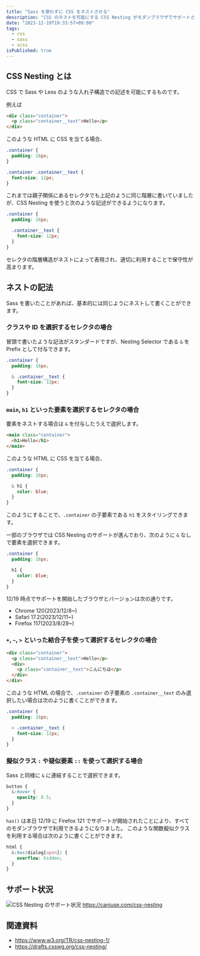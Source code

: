 ```yaml
---
title: "Sass を使わずに CSS をネストさせる"
description: "CSS のネストを可能にする CSS Nesting がモダンブラウザでサポートされ、Sass に依存しない CSS の書き方が大きく変わり始めています。"
date: "2023-12-19T19:33:57+09:00"
tags:
  - css
  - sass
  - scss
isPublished: true
---
```


## CSS Nesting とは

CSS で Sass や Less のような入れ子構造での記述を可能にするものです。

例えば

```html showLineNumbers title="./foo.html"
<div class="container">
  <p class="container__text">Hello</p>
</div>
```

このような HTML に CSS を当てる場合、

```css showLineNumbers title="./foo.css" {5-7}
.container {
  padding: 16px;
}

.container .container__text {
  font-size: 12px;
}
```

これまでは親子関係にあるセレクタでも上記のように同じ階層に書いていましたが、CSS Nesting を使うと次のような記述ができるようになります。

```css showLineNumbers title="./foo.css" {4-6}
.container {
  padding: 16px;

  .container__text {
    font-size: 12px;
  }
}
```

セレクタの階層構造がネストによって表現され、適切に利用することで保守性が高まります。

## ネストの記法

Sass を書いたことがあれば、基本的には同じようにネストして書くことができます。

### クラスや ID を選択するセレクタの場合

冒頭で書いたような記法がスタンダードですが、Nesting Selector である `&` を Prefix として付与できます。

```css showLineNumbers title="./foo.css" {4-6}
.container {
  padding: 16px;

  & .container__text {
    font-size: 12px;
  }
}
```

### `main`, `h1` といった要素を選択するセレクタの場合

要素をネストする場合は `&` を付与したうえで選択します。

```html showLineNumbers title="./foo.html"
<main class="container">
  <h1>Hello</h1>
</main>
```

このような HTML に CSS を当てる場合、

```css showLineNumbers title="./foo.css" {4-6}
.container {
  padding: 16px;

  & h1 {
    color: blue;
  }
}
```

このようにすることで、`.container` の子要素である `h1` をスタイリングできます。

一部のブラウザでは CSS Nesting のサポートが進んでおり、次のように `&` なしで要素を選択できます。

```css showLineNumbers title="./foo.css" {4-6}
.container {
  padding: 16px;

  h1 {
    color: blue;
  }
}
```

12/19 時点でサポートを開始したブラウザとバージョンは次の通りです。

- Chrome 120(2023/12/8~)
- Safari 17.2(2023/12/11~)
- Firefox 117(2023/8/29~)

### `+`, `~`, `>` といった結合子を使って選択するセレクタの場合

```html showLineNumbers title="./foo.html"
<div class="container">
  <p class="container__text">Hello</p>
  <div>
    <p class="container__text">こんにちは</p>
  </div>
</div>
```

このような HTML の場合で、`.container` の子要素の `.container__text` のみ選択したい場合は次のように書くことができます。

```css showLineNumbers title="./foo.css" {4-6}
.container {
  padding: 16px;

  > .container__text {
    font-size: 12px;
  }
}
```

### 擬似クラス `:` や疑似要素 `::` を使って選択する場合

Sass と同様に `&` に連結することで選択できます。

```css showLineNumbers title="./foo.css"
button {
  &:hover {
    opacity: 0.5;
  }
}
```

`has()` は本日 12/19 に Firefox 121 でサポートが開始されたことにより、すべてのモダンブラウザで利用できるようになりました。
このような関数擬似クラスを利用する場合は次のように書くことができます。

```css showLineNumbers title="./foo.css"
html {
  &:has(dialog[open]) {
    overflow: hidden;
  }
}
```

## サポート状況

![CSS Nesting のサポート状況](/2023-12-21-23-07-28.png)
https://caniuse.com/css-nesting

## 関連資料

- https://www.w3.org/TR/css-nesting-1/
- https://drafts.csswg.org/css-nesting/
